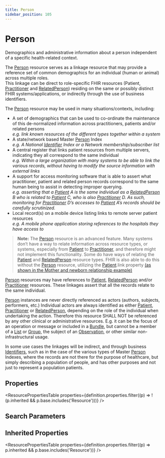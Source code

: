 ```yaml
---
title: Person
sidebar_position: 105
---
```


# Person

Demographics and administrative information about a person independent of a specific health-related context.

  <Tabs queryString="intro-section">
  <TabItem value="usage" label="Usage" default>
    <div> <a name="scope"></a>  <p>   The <a href="/docs/api/fhir/resources/person">Person</a> resource serves as a linkage resource that may provide a reference set of common demographics    for an individual (human or animal) across multiple roles.<br/>   This linkage can be direct to role-specific FHIR resources (Patient, <a href="/docs/api/fhir/resources/practitioner">Practitioner</a> and <a href="/docs/api/fhir/resources/relatedperson">RelatedPerson</a>)   residing on the same or possibly distinct FHIR systems/applications, or indirectly through the use of   business identifiers. </p>   <p>   The <a href="/docs/api/fhir/resources/person">Person</a> resource may be used in many situations/contexts, including:   </p>   <ul>   <li>A set of demographics that can be used to co-ordinate the maintenance of this   de-normalized information across practitioners, patients and/or related persons<br/>   <i>e.g. link known resources of the different types together within a system</i></li>    <li>A state/network based Master <a href="/docs/api/fhir/resources/person">Person</a> Index<br/>   <i>e.g. A National <a href="/docs/api/fhir/datatypes/identifier">Identifier</a> Index or a Network membership/subscriber list</i></li>    <li>A central register that links patient resources from multiple servers, indicating they   all correspond to the same individual<br/>   <i>e.g. Within a large organization with many systems to be able to link the various records,    without having to modify the source information with external links</i></li>    <li>A support for access monitoring software that is able to assert what practitioner,    patient and related person records correspond to the same human being to assist in    detecting improper querying.<br/>   <i>e.g. asserting that a <a href="/docs/api/fhir/resources/patient">Patient</a> A is the same individual as a <a href="/docs/api/fhir/resources/relatedperson">RelatedPerson</a> B who is   related to <a href="/docs/api/fhir/resources/patient">Patient</a> C, who is also <a href="/docs/api/fhir/resources/practitioner">Practitioner</a> D.  As such, monitoring for <a href="/docs/api/fhir/resources/practitioner">Practitioner</a>   D’s accesses to <a href="/docs/api/fhir/resources/patient">Patient</a> A’s records should be carefully scrutinized.</i></li>    <li>Local record(s) on a mobile device listing links to remote server patient resources<br/>   <i>e.g. A mobile phone application storing references to the hospitals they have access to</i></li>   </ul>    <blockquote class="stu-note">     <a name="advanced"></a>     <p>     <b>Note:</b>  The <a href="/docs/api/fhir/resources/person">Person</a> resource is an advanced feature.  Many systems don’t have a way     to relate information across resource types, or systems, especially from <a href="/docs/api/fhir/resources/patient">Patient</a> to     <a href="/docs/api/fhir/resources/practitioner">Practitioner</a>, and therefore might not implement this functionality. Some do have ways     of relating the <a href="/docs/api/fhir/resources/patient">Patient</a> and <a href="/docs/api/fhir/resources/relatedperson">RelatedPerson</a> resource types. FHIR is also able to do this     without the <a href="/docs/api/fhir/resources/person">Person</a> resource, utilizing the <a href="/docs/api/fhir/resources/patient">Patient</a>.link property     <a href="/docs/api/fhir/resources/patient">(as shown in the Mother and newborn relationship example)</a>     </p>   </blockquote> </div>
    </TabItem>
  <TabItem value="relationships" label="Relationships">
    <div>    <p>     <a href="/docs/api/fhir/resources/person">Person</a> resources may have references to <a href="/docs/api/fhir/resources/patient">Patient</a>, <a href="/docs/api/fhir/resources/relatedperson">RelatedPerson</a> and/or <a href="/docs/api/fhir/resources/practitioner">Practitioner</a> resources.      These linkages assert that all the records relate to the same individual.   </p>   <p>     <a href="/docs/api/fhir/resources/person">Person</a> instances are never directly referenced as actors (authors, subjects, performers, etc.)     Individual actors are always identified as either <a href="/docs/api/fhir/resources/patient">Patient</a>, <a href="/docs/api/fhir/resources/practitioner">Practitioner</a> or <a href="/docs/api/fhir/resources/relatedperson">RelatedPerson</a>, depending on the role     of the individual when undertaking the action. Therefore this resource SHALL NOT be referenced by any     other clinical or administrative resources.       E.g. it can be the focus of an operation or message or included in a <a href="/docs/api/fhir/resources/bundle">Bundle</a>,      but cannot be a member of a <a href="/docs/api/fhir/resources/list">List</a> or <a href="/docs/api/fhir/resources/group">Group</a>, the subject of an <a href="/docs/api/fhir/resources/observation">Observation</a>, or other similar non-infrastructural usage.   </p>   <p>     In some use cases the linkages will be indirect, and through business <a href="/docs/api/fhir/datatypes/identifier">Identifiers</a>, such as in the case of     the various types of Master <a href="/docs/api/fhir/resources/person">Person</a> Indexes, where the records are not there for the purpose of healthcare,      but simply describing a population of people, and has other purposes and not just to represent a population patients.   </p> </div>
    </TabItem>
  
  
</Tabs>


## Properties

<ResourcePropertiesTable properties={definition.properties.filter((p) => !(p.inherited && p.base.includes('Resource')))} />

## Search Parameters

<SearchParamsTable searchParams={definition.searchParameters} />

## Inherited Properties

<ResourcePropertiesTable properties={definition.properties.filter((p) => p.inherited && p.base.includes('Resource'))} />



